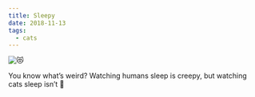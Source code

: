 ```yaml
---
title: Sleepy
date: 2018-11-13
tags:
  - cats
---
```


![😻](kitteh.png)

You know what’s weird? Watching humans sleep is creepy, but watching cats sleep isn’t 🤔